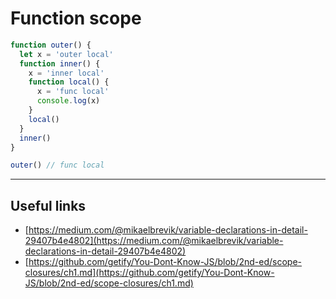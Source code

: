 # Function scope

```js
function outer() {
  let x = 'outer local'
  function inner() {
    x = 'inner local'
    function local() {
      x = 'func local'
      console.log(x)
    }
    local()
  }
  inner()
}

outer() // func local
```

---

## Useful links

- [https://medium.com/@mikaelbrevik/variable-declarations-in-detail-29407b4e4802](https://medium.com/@mikaelbrevik/variable-declarations-in-detail-29407b4e4802)
- [https://github.com/getify/You-Dont-Know-JS/blob/2nd-ed/scope-closures/ch1.md](https://github.com/getify/You-Dont-Know-JS/blob/2nd-ed/scope-closures/ch1.md)
